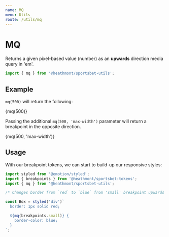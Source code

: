 ```yaml
---
name: MQ
menu: Utils
route: /utils/mq
---
```



# MQ

Returns a given pixel-based value (number) as an **upwards** direction media query in 'em'.

```js
import { mq } from '@heathmont/sportsbet-utils';
```

## Example

`mq(500)` will return the following:

<Playground>
  <p>{mq(500)}</p>
</Playground>

Passing the additional `mq(500, 'max-width')` parameter will return a breakpoint in the opposite direction.

<Playground>
  <p>{mq(500, 'max-width')}</p>
</Playground>

## Usage

With our breakpoint tokens, we can start to build-up our responsive styles:

```jsx
import styled from '@emotion/styled';
import { breakpoints } from '@heathmont/sportsbet-tokens';
import { mq } from '@heathmont/sportsbet-utils';

/* Changes border from `red` to `blue` from 'small' breakpoint upwards */

const Box = styled('div')`
  border: 1px solid red;

  ${mq(breakpoints.small)} {
    border-color: blue;
  }
`;
```
